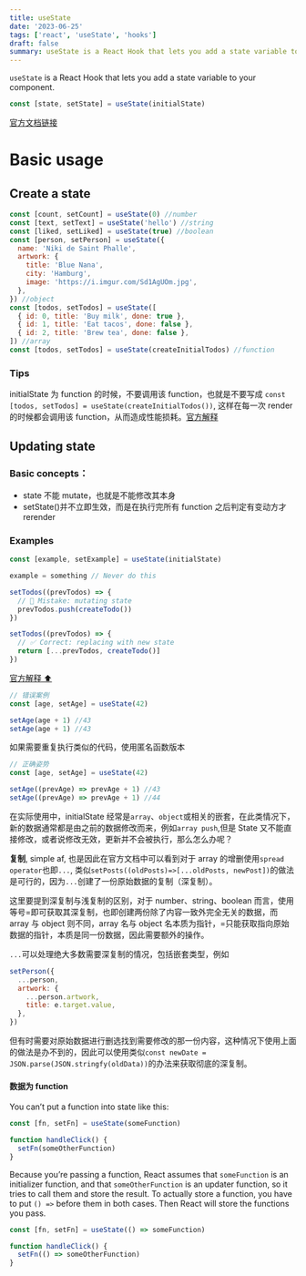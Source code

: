 ```yaml
---
title: useState
date: '2023-06-25'
tags: ['react', 'useState', 'hooks']
draft: false
summary: useState is a React Hook that lets you add a state variable to your component.
---
```


`useState` is a React Hook that lets you add a state variable to your component.

```jsx
const [state, setState] = useState(initialState)
```

[官方文档链接](https://react.dev/reference/react/useState#usestate)

# Basic usage

## Create a state

```jsx
const [count, setCount] = useState(0) //number
const [text, setText] = useState('hello') //string
const [liked, setLiked] = useState(true) //boolean
const [person, setPerson] = useState({
  name: 'Niki de Saint Phalle',
  artwork: {
    title: 'Blue Nana',
    city: 'Hamburg',
    image: 'https://i.imgur.com/Sd1AgUOm.jpg',
  },
}) //object
const [todos, setTodos] = useState([
  { id: 0, title: 'Buy milk', done: true },
  { id: 1, title: 'Eat tacos', done: false },
  { id: 2, title: 'Brew tea', done: false },
]) //array
const [todos, setTodos] = useState(createInitialTodos) //function
```

### Tips

initialState 为 function 的时候，不要调用该 function，也就是不要写成 `const [todos, setTodos] = useState(createInitialTodos())`, 这样在每一次 render 的时候都会调用该 function，从而造成性能损耗。[官方解释](https://react.dev/reference/react/useState#avoiding-recreating-the-initial-state)

## Updating state

### Basic concepts：

- state 不能 mutate，也就是不能修改其本身
- setState()并不立即生效，而是在执行完所有 function 之后判定有变动方才 rerender

### Examples

```jsx
const [example, setExample] = useState(initialState)

example = something // Never do this
```

```jsx
setTodos((prevTodos) => {
  // 🚩 Mistake: mutating state
  prevTodos.push(createTodo())
})

setTodos((prevTodos) => {
  // ✅ Correct: replacing with new state
  return [...prevTodos, createTodo()]
})
```

[官方解释 ⬆](https://react.dev/reference/react/useState#my-initializer-or-updater-function-runs-twice)

```jsx
// 错误案例
const [age, setAge] = useState(42)

setAge(age + 1) //43
setAge(age + 1) //43
```

如果需要重复执行类似的代码，使用匿名函数版本

```jsx
// 正确姿势
const [age, setAge] = useState(42)

setAge((prevAge) => prevAge + 1) //43
setAge((prevAge) => prevAge + 1) //44
```

在实际使用中，initialState 经常是`array`、`object`或相关的嵌套，在此类情况下，新的数据通常都是由之前的数据修改而来，例如`array push`,但是 State 又不能直接修改，或者说修改无效，更新并不会被执行，那么怎么办呢？

**复制**, simple af, 也是因此在官方文档中可以看到对于 array 的增删使用`spread operator`也即`...`, 类似`setPosts((oldPosts)=>[...oldPosts, newPost])`的做法是可行的，因为`...`创建了一份原始数据的复制（深复制）。

这里要提到深复制与浅复制的区别，对于 number、string、boolean 而言，使用等号=即可获取其深复制，也即创建两份除了内容一致外完全无关的数据，而 array 与 object 则不同，array 名与 object 名本质为指针，=只能获取指向原始数据的指针，本质是同一份数据，因此需要额外的操作。

`...`可以处理绝大多数需要深复制的情况，包括嵌套类型，例如

```jsx
setPerson({
  ...person,
  artwork: {
    ...person.artwork,
    title: e.target.value,
  },
})
```

但有时需要对原始数据进行删选找到需要修改的那一份内容，这种情况下使用上面的做法是办不到的，因此可以使用类似`const newDate = JSON.parse(JSON.stringfy(oldData))`的办法来获取彻底的深复制。

#### 数据为 function

You can’t put a function into state like this:

```jsx
const [fn, setFn] = useState(someFunction)

function handleClick() {
  setFn(someOtherFunction)
}
```

Because you’re passing a function, React assumes that `someFunction` is an initializer function, and that `someOtherFunction` is an updater function, so it tries to call them and store the result. To actually store a function, you have to put `() =>` before them in both cases. Then React will store the functions you pass.

```jsx
const [fn, setFn] = useState(() => someFunction)

function handleClick() {
  setFn(() => someOtherFunction)
}
```
